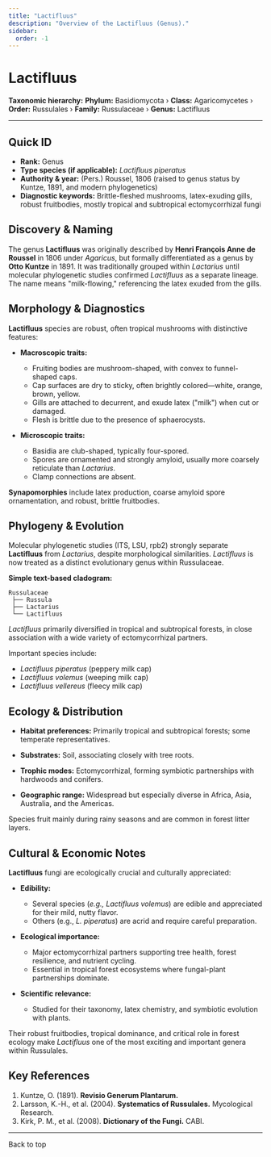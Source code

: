 ```yaml
---
title: "Lactifluus"
description: "Overview of the Lactifluus (Genus)."
sidebar:
  order: -1
---
```



# Lactifluus <Badge variant="note" text="Genus" />

**Taxonomic hierarchy:** **Phylum:** Basidiomycota › **Class:** Agaricomycetes › **Order:** Russulales › **Family:** Russulaceae › **Genus:** Lactifluus

---

## Quick ID
* **Rank:** Genus  
* **Type species (if applicable):** _Lactifluus piperatus_  
* **Authority & year:** (Pers.) Roussel, 1806 (raised to genus status by Kuntze, 1891, and modern phylogenetics)  
* **Diagnostic keywords:** Brittle-fleshed mushrooms, latex-exuding gills, robust fruitbodies, mostly tropical and subtropical ectomycorrhizal fungi  

## Discovery & Naming
The genus **Lactifluus** was originally described by **Henri François Anne de Roussel** in 1806 under _Agaricus_, but formally differentiated as a genus by **Otto Kuntze** in 1891. It was traditionally grouped within _Lactarius_ until molecular phylogenetic studies confirmed _Lactifluus_ as a separate lineage. The name means "milk-flowing," referencing the latex exuded from the gills.

## Morphology & Diagnostics
**Lactifluus** species are robust, often tropical mushrooms with distinctive features:

- **Macroscopic traits:**
  - Fruiting bodies are mushroom-shaped, with convex to funnel-shaped caps.
  - Cap surfaces are dry to sticky, often brightly colored—white, orange, brown, yellow.
  - Gills are attached to decurrent, and exude latex ("milk") when cut or damaged.
  - Flesh is brittle due to the presence of sphaerocysts.

- **Microscopic traits:**
  - Basidia are club-shaped, typically four-spored.
  - Spores are ornamented and strongly amyloid, usually more coarsely reticulate than _Lactarius_.
  - Clamp connections are absent.

**Synapomorphies** include latex production, coarse amyloid spore ornamentation, and robust, brittle fruitbodies.

## Phylogeny & Evolution
Molecular phylogenetic studies (ITS, LSU, rpb2) strongly separate **Lactifluus** from _Lactarius_, despite morphological similarities. _Lactifluus_ is now treated as a distinct evolutionary genus within Russulaceae.

**Simple text-based cladogram:**
```
Russulaceae
 ├── Russula
 ├── Lactarius
 └── Lactifluus
```
_Lactifluus_ primarily diversified in tropical and subtropical forests, in close association with a wide variety of ectomycorrhizal partners.

Important species include:

- _Lactifluus piperatus_ (peppery milk cap)
- _Lactifluus volemus_ (weeping milk cap)
- _Lactifluus vellereus_ (fleecy milk cap)

## Ecology & Distribution
- **Habitat preferences:** Primarily tropical and subtropical forests; some temperate representatives.
- **Substrates:** Soil, associating closely with tree roots.
- **Trophic modes:** Ectomycorrhizal, forming symbiotic partnerships with hardwoods and conifers.

- **Geographic range:** Widespread but especially diverse in Africa, Asia, Australia, and the Americas.

Species fruit mainly during rainy seasons and are common in forest litter layers.

## Cultural & Economic Notes
**Lactifluus** fungi are ecologically crucial and culturally appreciated:

- **Edibility:**
  - Several species (_e.g., Lactifluus volemus_) are edible and appreciated for their mild, nutty flavor.
  - Others (e.g., _L. piperatus_) are acrid and require careful preparation.

- **Ecological importance:**
  - Major ectomycorrhizal partners supporting tree health, forest resilience, and nutrient cycling.
  - Essential in tropical forest ecosystems where fungal-plant partnerships dominate.

- **Scientific relevance:**
  - Studied for their taxonomy, latex chemistry, and symbiotic evolution with plants.

Their robust fruitbodies, tropical dominance, and critical role in forest ecology make _Lactifluus_ one of the most exciting and important genera within Russulales.

## Key References
1. Kuntze, O. (1891). **Revisio Generum Plantarum.**  
2. Larsson, K.-H., et al. (2004). **Systematics of Russulales.** Mycological Research.  
3. Kirk, P. M., et al. (2008). **Dictionary of the Fungi.** CABI.

---

<LinkButton href="#top" variant="minimal" icon="arrow-up">
  Back to top
</LinkButton>
